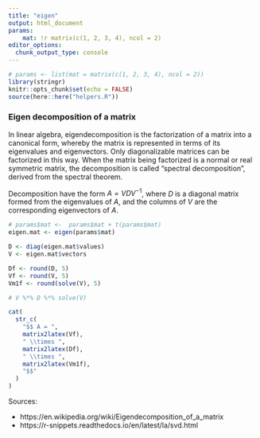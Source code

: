 ```yaml
---
title: "eigen"
output: html_document
params:
    mat: !r matrix(c(1, 2, 3, 4), ncol = 2)
editor_options: 
  chunk_output_type: console
---
```


```r
# params <- list(mat = matrix(c(1, 2, 3, 4), ncol = 2))
library(stringr)
knitr::opts_chunk$set(echo = FALSE)
source(here::here("helpers.R"))
```

<h3 class="title">Eigen decomposition of a matrix</h3>

In linear algebra, eigendecomposition is the factorization of a matrix into a canonical form, whereby the matrix is represented in terms of its eigenvalues and eigenvectors. Only diagonalizable matrices can be factorized in this way. When the matrix being factorized is a normal or real symmetric matrix, the decomposition is called "spectral decomposition", derived from the spectral theorem.

Decomposition have the form ${\displaystyle A=VDV^{-1}}$, where $D$ is a diagonal matrix formed from the eigenvalues of $A$, and the columns of $V$ are the corresponding eigenvectors of $A$.


```r
# params$mat <-  params$mat + t(params$mat)
eigen.mat <- eigen(params$mat)

D <- diag(eigen.mat$values)
V <- eigen.mat$vectors

Df <- round(D, 5)
Vf <- round(V, 5)
Vm1f <- round(solve(V), 5)

# V %*% D %*% solve(V)

cat(
  str_c(
    "$$ A = ",
    matrix2latex(Vf),
    " \\times ",
    matrix2latex(Df),
    " \\times ",
    matrix2latex(Vm1f),
    "$$"
  )
)
```



Sources: 

- https://en.wikipedia.org/wiki/Eigendecomposition_of_a_matrix
- https://r-snippets.readthedocs.io/en/latest/la/svd.html


